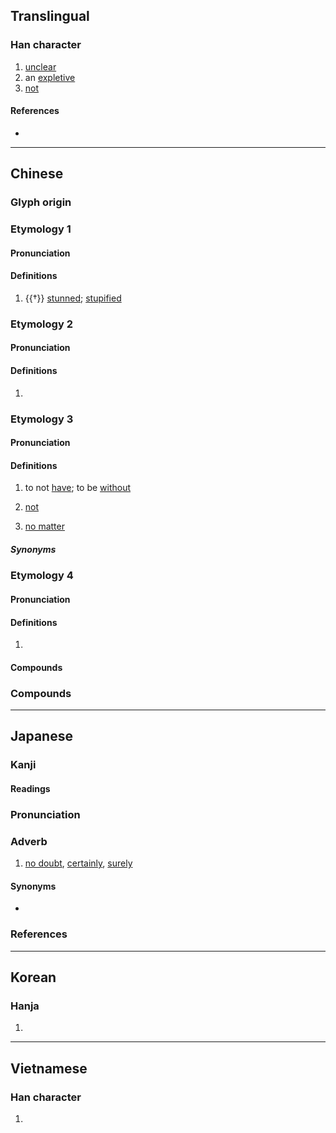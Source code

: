 {{also|呒}}
{{character info}}
==Translingual==

===Han character===
{{Han char|rn=30|rad=口|as=12|sn=15|four=68031|canj=ROTF|ids=⿰口無}}

# [[unclear]]
# an [[expletive]]
# [[not]]

====References====
* {{Han ref|kx=0207.230|dkj=04269|dj=0430.180|hdz=10684.020|uh=5638|ud=22072|bh=E546|bd=58694}}

----

==Chinese==
{{zh-forms|s=呒}}

===Glyph origin===
{{Han etym|無}}

===Etymology 1===

====Pronunciation====
{{zh-pron
|m=fǔ
|c=fu2
|mc=
|oc=
|cat=a
}}

====Definitions====
{{zh-hanzi}}

# {{†}} [[stunned]]; [[stupified]]

===Etymology 2===

====Pronunciation====
{{zh-pron
|m=wǔ
|c=mou5
|mc=
|oc=
|cat=
}}

====Definitions====
{{zh-hanzi}}

# {{rfdef|zh}}

===Etymology 3===

====Pronunciation====
{{zh-pron
|m=ḿ
|c=m4,mou5
|w=3hhmm
|mc=
|oc=
|cat=v,adv,conj
}}

====Definitions====
{{zh-hanzi}}

# {{lb|zh|dialectal}} to not [[have]]; to be [[without]]
# {{lb|zh|dialectal}} [[not]]
# {{lb|zh|dialectal}} [[no matter]]

=====Synonyms=====
{{zh-dial|沒有}}

===Etymology 4===
{{zh-forms|alt=無}}

====Pronunciation====
{{zh-pron
|m=mó
|c=mo4
|h=pfs=mò
|md=mŏ
|w=3mo
}}

====Definitions====
{{zh-hanzi}}

# {{zh-only|喃嘸}}

====Compounds====
{{zh-der|喃嘸|喃嘸佬}}

===Compounds===
{{zh-der|嘸沒|嘸不}}

----

==Japanese==

===Kanji===
{{ja-kanji|grade=|rs=口12}}

====Readings====
{{ja-readings
|goon=む
|kanon=ぶ
|kun=さぞ-
}}
{{ja-kanjitab|さぞ|yomi=k}}

===Pronunciation===
{{ja-pron|さぞ|acc=1|acc_ref=SMK2}}

===Adverb===
{{ja-pos|adverb|さぞ}}

# [[no doubt]], [[certainly]], [[surely]]

====Synonyms====
* {{ja-r|嘸かし|さぞかし}}

===References===
<references/>

----

==Korean==

===Hanja===
{{ko-hanja|hangeul=무|rv=mu|mr=mu}}

# {{rfdef|ko|sort=口12}}

----

==Vietnamese==

===Han character===
{{vi-readings|reading=vỗ, vổ|rs=口12}}

# {{rfdef|vi}}